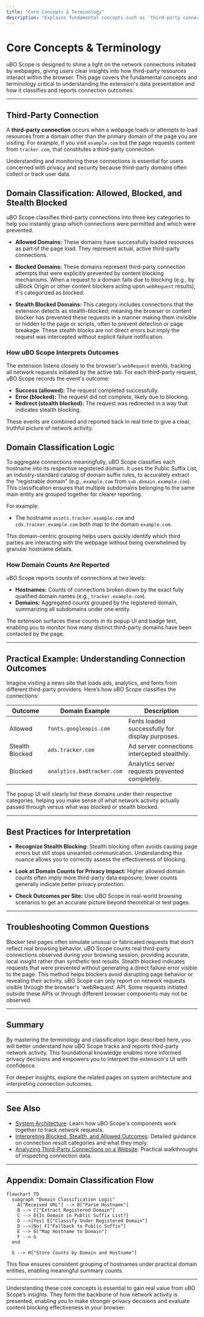 ```yaml
---
title: "Core Concepts & Terminology"
description: "Explains fundamental concepts such as 'third-party connection', 'allowed', 'blocked', and 'stealth blocked' domains, and clarifies how the extension interprets and surfaces these outcomes. Introduces domain classification logic and how connection counts are reported."
---
```


# Core Concepts & Terminology

uBO Scope is designed to shine a light on the network connections initiated by webpages, giving users clear insights into how third-party resources interact within the browser. This page covers the fundamental concepts and terminology critical to understanding the extension's data presentation and how it classifies and reports connection outcomes.

---

## Third-Party Connection

A **third-party connection** occurs when a webpage loads or attempts to load resources from a domain other than the primary domain of the page you are visiting. For example, if you visit `example.com` but the page requests content from `tracker.com`, that constitutes a third-party connection.

Understanding and monitoring these connections is essential for users concerned with privacy and security because third-party domains often collect or track user data.

## Domain Classification: Allowed, Blocked, and Stealth Blocked

uBO Scope classifies third-party connections into three key categories to help you instantly grasp which connections were permitted and which were prevented.

- **Allowed Domains:** These domains have successfully loaded resources as part of the page load. They represent actual, active third-party connections.

- **Blocked Domains:** These domains represent third-party connection attempts that were explicitly prevented by content blocking mechanisms. When a request to a domain fails due to blocking (e.g., by uBlock Origin or other content blockers acting upon `webRequest` results), it's categorized as blocked.

- **Stealth Blocked Domains:** This category includes connections that the extension detects as stealth-blocked, meaning the browser or content blocker has prevented these requests in a manner making them invisible or hidden to the page or scripts, often to prevent detection or page breakage. These stealth blocks are not direct errors but imply the request was intercepted without explicit failure notification.

### How uBO Scope Interprets Outcomes

The extension listens closely to the browser's `webRequest` events, tracking all network requests initiated by the active tab. For each third-party request, uBO Scope records the event's outcome:

- **Success (allowed):** The request completed successfully.
- **Error (blocked):** The request did not complete, likely due to blocking.
- **Redirect (stealth blocked):** The request was redirected in a way that indicates stealth blocking.

These events are combined and reported back in real time to give a clear, truthful picture of network activity.

## Domain Classification Logic

To aggregate connections meaningfully, uBO Scope classifies each hostname into its respective registered domain. It uses the Public Suffix List, an industry-standard catalog of domain suffix rules, to accurately extract the "registrable domain" (e.g., `example.com` from `sub.domain.example.com`). This classification ensures that multiple subdomains belonging to the same main entity are grouped together for clearer reporting.

For example:

- The hostname `assets.tracker.example.com` and `cdn.tracker.example.com` both map to the domain `example.com`.

This domain-centric grouping helps users quickly identify which third parties are interacting with the webpage without being overwhelmed by granular hostname details.

### How Domain Counts Are Reported

uBO Scope reports counts of connections at two levels:

- **Hostnames:** Counts of connections broken down by the exact fully qualified domain names (e.g., `tracker.example.com`).
- **Domains:** Aggregated counts grouped by the registered domain, summarizing all subdomains under one entity.

The extension surfaces these counts in its popup UI and badge text, enabling you to monitor how many distinct third-party domains have been contacted by the page.

---

## Practical Example: Understanding Connection Outcomes

Imagine visiting a news site that loads ads, analytics, and fonts from different third-party providers. Here’s how uBO Scope classifies the connections:

| Outcome        | Domain Example          | Description                                      |
|----------------|------------------------|--------------------------------------------------|
| Allowed        | `fonts.googleapis.com` | Fonts loaded successfully for display purposes. |
| Stealth Blocked| `ads.tracker.com`      | Ad server connections intercepted stealthily.   |
| Blocked        | `analytics.badtracker.com` | Analytics server requests prevented completely. |

The popup UI will clearly list these domains under their respective categories, helping you make sense of what network activity actually passed through versus what was blocked or stealth blocked.

---

## Best Practices for Interpretation

- **Recognize Stealth Blocking:** Stealth blocking often avoids causing page errors but still stops unwanted communication. Understanding this nuance allows you to correctly assess the effectiveness of blocking.

- **Look at Domain Counts for Privacy Impact:** Higher allowed domain counts often imply more third-party data exposure; lower counts generally indicate better privacy protection.

- **Check Outcomes per Site:** Use uBO Scope in real-world browsing scenarios to get an accurate picture beyond theoretical or test pages.

---

## Troubleshooting Common Questions

<AccordionGroup title="Common Questions about Core Concepts">
<Accordion title="Why does the badge count sometimes differ from numbers on blocker test pages?">
Blocker test pages often simulate unusual or fabricated requests that don't reflect real browsing behavior. uBO Scope counts real third-party connections observed during your browsing session, providing accurate, local insight rather than synthetic test results.
</Accordion>
<Accordion title="What does 'stealth blocked' really mean?">
Stealth blocked indicates requests that were prevented without generating a direct failure error visible to the page. This method helps blockers avoid disrupting page behavior or revealing their activity.
</Accordion>
<Accordion title="Can uBO Scope detect every network request my browser makes?">
uBO Scope can only report on network requests visible through the browser's `webRequest` API. Some requests initiated outside these APIs or through different browser components may not be observed.
</Accordion>
</AccordionGroup>

---

## Summary

By mastering the terminology and classification logic described here, you will better understand how uBO Scope tracks and reports third-party network activity. This foundational knowledge enables more informed privacy decisions and empowers you to interpret the extension's UI with confidence.

For deeper insights, explore the related pages on system architecture and interpreting connection outcomes.

---

## See Also

- [System Architecture](/overview/architecture-and-concepts/system-architecture): Learn how uBO Scope's components work together to track network requests.
- [Interpreting Blocked, Stealth, and Allowed Outcomes](/guides/advanced-use-cases/interpreting-connection-outcomes): Detailed guidance on connection result categories and what they imply.
- [Analyzing Third-Party Connections on a Website](/guides/core-workflows/analyzing-connections): Practical walkthroughs of inspecting connection data.

---

## Appendix: Domain Classification Flow

```mermaid
flowchart TD
  subgraph "Domain Classification Logic"
    A["Received URL"] --> B["Parse Hostname"]
    B --> C["Extract Registered Domain"]
    C --> D{Is Domain in Public Suffix List?}
    D -->|Yes| E["Classify Under Registered Domain"]
    D -->|No| F["Fallback to Public Suffix"]
    E --> G["Map Hostname to Domain"]
    F --> G
  end

  G --> H["Store Counts by Domain and Hostname"]
```

This flow ensures consistent grouping of hostnames under practical domain entities, enabling meaningful summary counts.

---

<Tip>
Understanding these core concepts is essential to gain real value from uBO Scope’s insights. They form the backbone of how network activity is presented, enabling you to make stronger privacy decisions and evaluate content blocking effectiveness in your browser.
</Tip>
